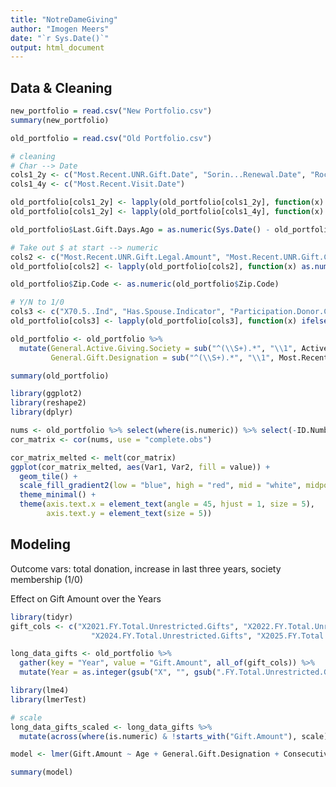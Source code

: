 ```yaml
---
title: "NotreDameGiving"
author: "Imogen Meers"
date: "`r Sys.Date()`"
output: html_document
---
```


## Data & Cleaning
```r
new_portfolio = read.csv("New Portfolio.csv")
summary(new_portfolio)
```

```r
old_portfolio = read.csv("Old Portfolio.csv")

# cleaning
# Char --> Date
cols1_2y <- c("Most.Recent.UNR.Gift.Date", "Sorin...Renewal.Date", "Rockne...Renewal.Date", "Law...Renewal.Date", "Grad.Bus...Renewal.Date")
cols1_4y <- c("Most.Recent.Visit.Date")

old_portfolio[cols1_2y] <- lapply(old_portfolio[cols1_2y], function(x) as.Date(x, format = "%m/%d/%y"))
old_portfolio[cols1_2y] <- lapply(old_portfolio[cols1_4y], function(x) as.Date(x, format = "%m/%d/%Y"))

old_portfolio$Last.Gift.Days.Ago = as.numeric(Sys.Date() - old_portfolio$Most.Recent.UNR.Gift.Date)

# Take out $ at start --> numeric
cols2 <- c("Most.Recent.UNR.Gift.Legal.Amount", "Most.Recent.UNR.Gift.Credit.Amount", "Capacity.Rating...Rating.Low.Amount.Dim", "Lifetime.Production.Household.Extended.Amount", "Current.Campaign.Production.Household.Extended.Amount", "Sorin...Current.Year..", "Sorin...One.Year.Prior..", "Rockne...Current.Year..", "Rockne...One.Year.Prior..", "Law...Current.Year..", "Law...One.Year.Prior..", "Grad.Bus...Current.Year..", "Grad.Bus...One.Year.Prior..", "X2025.FY.Matching.Gifts", "X2024.FY.Matching.Gifts", "X2025.FY.Total.Unrestricted.Gifts", "X2024.FY.Total.Unrestricted.Gifts", "X2023.FY.Total.Unrestricted.Gifts", "X2022.FY.Total.Unrestricted.Gifts", "X2021.FY.Total.Unrestricted.Gifts")
old_portfolio[cols2] <- lapply(old_portfolio[cols2], function(x) as.numeric(gsub("[$,]", "", x)))

old_portfolio$Zip.Code <- as.numeric(old_portfolio$Zip.Code)

# Y/N to 1/0
cols3 <- c("X70.5..Ind", "Has.Spouse.Indicator", "Participation.Donor.Current.Fiscal.Year", "Current.Parent.Ind", "Monogram...Big.4", "Monogram...Non.Big.4", "Dual.Domer.Household")
old_portfolio[cols3] <- lapply(old_portfolio[cols3], function(x) ifelse(x == "Y", 1, ifelse(x == "N", 0, NA)))

old_portfolio <- old_portfolio %>%
  mutate(General.Active.Giving.Society = sub("^(\\S+).*", "\\1", Active.Giving.Society.Affiliation.List),
         General.Gift.Designation = sub("^(\\S+).*", "\\1", Most.Recent.UNR.Gift.Designation))

summary(old_portfolio)
```

```r
library(ggplot2)
library(reshape2)
library(dplyr)

nums <- old_portfolio %>% select(where(is.numeric)) %>% select(-ID.Number, -Household.ID, -X70.5..Ind)
cor_matrix <- cor(nums, use = "complete.obs")

cor_matrix_melted <- melt(cor_matrix)
ggplot(cor_matrix_melted, aes(Var1, Var2, fill = value)) +
  geom_tile() +
  scale_fill_gradient2(low = "blue", high = "red", mid = "white", midpoint = 0) +
  theme_minimal() +
  theme(axis.text.x = element_text(angle = 45, hjust = 1, size = 5),
        axis.text.y = element_text(size = 5))
```


## Modeling
Outcome vars: total donation, increase in last three years, society membership (1/0)

Effect on Gift Amount over the Years
```r
library(tidyr)
gift_cols <- c("X2021.FY.Total.Unrestricted.Gifts", "X2022.FY.Total.Unrestricted.Gifts", "X2023.FY.Total.Unrestricted.Gifts", 
                  "X2024.FY.Total.Unrestricted.Gifts", "X2025.FY.Total.Unrestricted.Gifts")

long_data_gifts <- old_portfolio %>%
  gather(key = "Year", value = "Gift.Amount", all_of(gift_cols)) %>%
  mutate(Year = as.integer(gsub("X", "", gsub(".FY.Total.Unrestricted.Gifts", "", Year))))
```

```r
library(lme4)
library(lmerTest)

# scale
long_data_gifts_scaled <- long_data_gifts %>%
  mutate(across(where(is.numeric) & !starts_with("Gift.Amount"), scale))

model <- lmer(Gift.Amount ~ Age + General.Gift.Designation + Consecutive.Years + General.Active.Giving.Society + Current.Parent.Ind + Monogram...Big.4 + Monogram...Non.Big.4 + Dual.Domer.Household + Last.Gift.Days.Ago + (1 | ID.Number), data = long_data_gifts_scaled)

summary(model)
```


